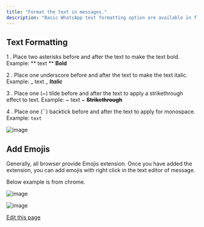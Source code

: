 ```yaml
---
title: "Format the text in messages."
description: "Basic WhatsApp text formatting option are available in flow editor. Refer  for more details"
---
```


## Text Formatting[​](#text-formatting "Direct link to Text Formatting")

1 . Place two asterisks before and after the text to make the text bold. Example: \*\* text \*\* **Bold**

2 . Place one underscore before and after the text to make the text italic. Example: \_ text \_ ***Italic***

3 . Place one (\~) tilde before and after the text to apply a strikethrough effect to text. Example: \~ text \~ **~~Strikethrough~~**

4 . Place one (\`\`) backtick before and after the text to apply for monospace. Example: `text`

![image](/images/docs/docs/FAQ/32592458/220825997-0e940f0f-2ca9-43b7-949a-0a53ee7f6fa5.png)

## Add Emojis[​](#add-emojis "Direct link to Add Emojis")

Generally, all browser provide Emojis extension. Once you have added the extension, you can add emojis with right click in the text editor of message.

Below example is from chrome.

![image](/images/docs/docs/FAQ/32592458/220826004-44f8faf5-267c-4e2b-bea0-08bf9c21718e.png)

![image](/images/docs/docs/FAQ/32592458/220826011-054d2829-c06a-4ff7-8cdd-78647fe01b35.png)

[Edit this page](<https://github.com/glific/docs/tree/main/docs/6. FAQ/12. Format the text in messages..md>)
